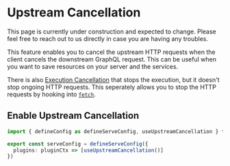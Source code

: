 
# Upstream Cancellation

<Callout>
  This page is currently under construction and expected to change. Please feel free to reach out to
  us directly in case you are having any troubles.
</Callout>

This feature enables you to cancel the upstream HTTP requests when the client cancels the downstream
GraphQL request. This can be useful when you want to save resources on your server and the services.

There is also [Execution Cancellation](/v1/serve/features/performance/execution-cancellation) that
stops the execution, but it doesn't stop ongoing HTTP requests. This seperately allows you to stop
the HTTP requests by hooking into
[`fetch`](https://developer.mozilla.org/en-US/docs/Web/API/Fetch_API).

## Enable Upstream Cancellation

```ts filename="mesh.config.ts"
import { defineConfig as defineServeConfig, useUpstreamCancellation } from '@graphql-mesh/serve-cli'

export const serveConfig = defineServeConfig({
  plugins: pluginCtx => [useUpstreamCancellation()]
})
```
